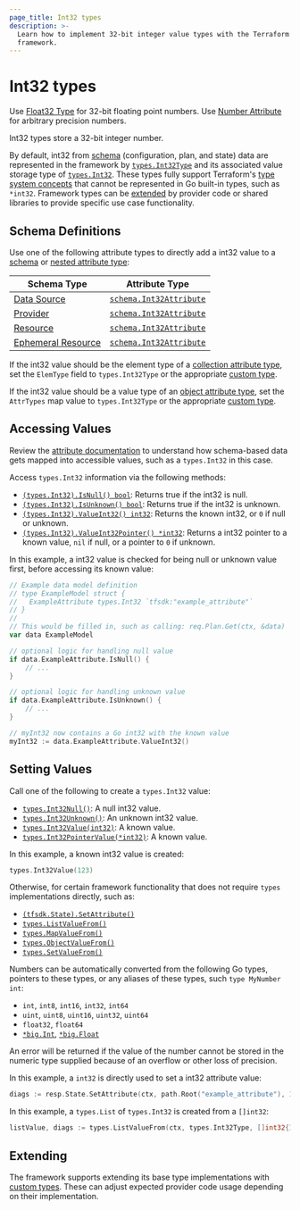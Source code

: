 ```yaml
---
page_title: Int32 types
description: >-
  Learn how to implement 32-bit integer value types with the Terraform plugin
  framework.
---
```


# Int32 types

<Tip>

Use [Float32 Type](/terraform/plugin/framework/handling-data/types/float32) for 32-bit floating point numbers. Use [Number Attribute](/terraform/plugin/framework/handling-data/types/number) for arbitrary precision numbers.

</Tip>

Int32 types store a 32-bit integer number.

By default, int32 from [schema](/terraform/plugin/framework/handling-data/schemas) (configuration, plan, and state) data are represented in the framework by [`types.Int32Type`](https://pkg.go.dev/github.com/hashicorp/terraform-plugin-framework/types#Int32Type) and its associated value storage type of [`types.Int32`](https://pkg.go.dev/github.com/hashicorp/terraform-plugin-framework/types#Int32). These types fully support Terraform's [type system concepts](/terraform/plugin/framework/handling-data/terraform-concepts) that cannot be represented in Go built-in types, such as `*int32`. Framework types can be [extended](#extending) by provider code or shared libraries to provide specific use case functionality.

## Schema Definitions

Use one of the following attribute types to directly add a int32 value to a [schema](/terraform/plugin/framework/handling-data/schemas) or [nested attribute type](/terraform/plugin/framework/handling-data/attributes#nested-attribute-types):

| Schema Type | Attribute Type |
|-------------|----------------|
| [Data Source](/terraform/plugin/framework/data-sources) | [`schema.Int32Attribute`](https://pkg.go.dev/github.com/hashicorp/terraform-plugin-framework/datasource/schema#Int32Attribute) |
| [Provider](/terraform/plugin/framework/providers) | [`schema.Int32Attribute`](https://pkg.go.dev/github.com/hashicorp/terraform-plugin-framework/provider/schema#Int32Attribute) |
| [Resource](/terraform/plugin/framework/resources) | [`schema.Int32Attribute`](https://pkg.go.dev/github.com/hashicorp/terraform-plugin-framework/resource/schema#Int32Attribute) |
| [Ephemeral Resource](/terraform/plugin/framework/ephemeral-resources) | [`schema.Int32Attribute`](https://pkg.go.dev/github.com/hashicorp/terraform-plugin-framework/ephemeral/schema#Int32Attribute) |

If the int32 value should be the element type of a [collection attribute type](/terraform/plugin/framework/handling-data/attributes#collection-attribute-types), set the `ElemType` field to `types.Int32Type` or the appropriate [custom type](#extending).

If the int32 value should be a value type of an [object attribute type](/terraform/plugin/framework/handling-data/attributes#object-attribute-type), set the `AttrTypes` map value to `types.Int32Type` or the appropriate [custom type](#extending).

## Accessing Values

<Tip>

Review the [attribute documentation](/terraform/plugin/framework/handling-data/attributes/int32#accessing-values) to understand how schema-based data gets mapped into accessible values, such as a `types.Int32` in this case.

</Tip>

Access `types.Int32` information via the following methods:

* [`(types.Int32).IsNull() bool`](https://pkg.go.dev/github.com/hashicorp/terraform-plugin-framework/types/basetypes#Int32Value.IsNull): Returns true if the int32 is null.
* [`(types.Int32).IsUnknown() bool`](https://pkg.go.dev/github.com/hashicorp/terraform-plugin-framework/types/basetypes#Int32Value.IsUnknown): Returns true if the int32 is unknown.
* [`(types.Int32).ValueInt32() int32`](https://pkg.go.dev/github.com/hashicorp/terraform-plugin-framework/types/basetypes#Int32Value.ValueInt32): Returns the known int32, or `0` if null or unknown.
* [`(types.Int32).ValueInt32Pointer() *int32`](https://pkg.go.dev/github.com/hashicorp/terraform-plugin-framework/types/basetypes#Int32Value.ValueInt32Pointer): Returns a int32 pointer to a known value, `nil` if null, or a pointer to `0` if unknown.

In this example, a int32 value is checked for being null or unknown value first, before accessing its known value:

```go
// Example data model definition
// type ExampleModel struct {
//   ExampleAttribute types.Int32 `tfsdk:"example_attribute"`
// }
//
// This would be filled in, such as calling: req.Plan.Get(ctx, &data)
var data ExampleModel

// optional logic for handling null value
if data.ExampleAttribute.IsNull() {
    // ...
}

// optional logic for handling unknown value
if data.ExampleAttribute.IsUnknown() {
    // ...
}

// myInt32 now contains a Go int32 with the known value
myInt32 := data.ExampleAttribute.ValueInt32()
```

## Setting Values

Call one of the following to create a `types.Int32` value:

* [`types.Int32Null()`](https://pkg.go.dev/github.com/hashicorp/terraform-plugin-framework/types#Int32Null): A null int32 value.
* [`types.Int32Unknown()`](https://pkg.go.dev/github.com/hashicorp/terraform-plugin-framework/types#Int32Unknown): An unknown int32 value.
* [`types.Int32Value(int32)`](https://pkg.go.dev/github.com/hashicorp/terraform-plugin-framework/types#Int32Value): A known value.
* [`types.Int32PointerValue(*int32)`](https://pkg.go.dev/github.com/hashicorp/terraform-plugin-framework/types#Int32PointerValue): A known value.

In this example, a known int32 value is created:

```go
types.Int32Value(123)
```

Otherwise, for certain framework functionality that does not require `types` implementations directly, such as:

* [`(tfsdk.State).SetAttribute()`](https://pkg.go.dev/github.com/hashicorp/terraform-plugin-framework/tfsdk#State.SetAttribute)
* [`types.ListValueFrom()`](https://pkg.go.dev/github.com/hashicorp/terraform-plugin-framework/types#ListValueFrom)
* [`types.MapValueFrom()`](https://pkg.go.dev/github.com/hashicorp/terraform-plugin-framework/types#MapValueFrom)
* [`types.ObjectValueFrom()`](https://pkg.go.dev/github.com/hashicorp/terraform-plugin-framework/types#ObjectValueFrom)
* [`types.SetValueFrom()`](https://pkg.go.dev/github.com/hashicorp/terraform-plugin-framework/types#SetValueFrom)

Numbers can be automatically converted from the following Go types, pointers to these types, or any aliases of these types, such `type MyNumber int`:

* `int`, `int8`, `int16`, `int32`, `int64`
* `uint`, `uint8`, `uint16`, `uint32`, `uint64`
* `float32`, `float64`
* [`*big.Int`](https://pkg.go.dev/math/big#Int), [`*big.Float`](https://pkg.go.dev/math/big#Float)

An error will be returned if the value of the number cannot be stored in the numeric type supplied because of an overflow or other loss of precision.

In this example, a `int32` is directly used to set a int32 attribute value:

```go
diags := resp.State.SetAttribute(ctx, path.Root("example_attribute"), 123)
```

In this example, a `types.List` of `types.Int32` is created from a `[]int32`:

```go
listValue, diags := types.ListValueFrom(ctx, types.Int32Type, []int32{123, 456})
```

## Extending

The framework supports extending its base type implementations with [custom types](/terraform/plugin/framework/handling-data/types/custom). These can adjust expected provider code usage depending on their implementation.
